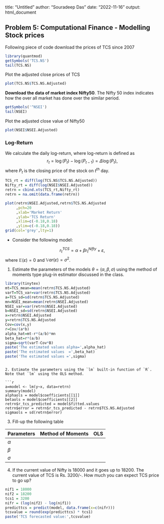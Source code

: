 title: "Untitled"
author: "Souradeep Das"
date: "2022-11-16"
output: html_document


## Problem 5: Computational Finance - Modelling Stock prices

Following piece of code download the prices of TCS since 2007

```{r}
library(quantmod)
getSymbols('TCS.NS')
tail(TCS.NS)
```
Plot the adjusted close prices of TCS
```{r}
plot(TCS.NS$TCS.NS.Adjusted)
```

**Download the data of market index Nifty50**. The Nifty 50 index indicates how the over all market has done over the similar period.
```{r}
getSymbols('^NSEI')
tail(NSEI)
```
Plot the adjusted close value of Nifty50
```{r}
plot(NSEI$NSEI.Adjusted)
```


### Log-Return 
We calculate the daily log-return, where log-return is defined as
$$
r_t=\log(P_t)-\log(P_{t-1})=\Delta \log(P_t),
$$
where $P_t$ is the closing price of the stock on $t^{th}$ day.

```{r}
TCS_rt = diff(log(TCS.NS$TCS.NS.Adjusted))
Nifty_rt = diff(log(NSEI$NSEI.Adjusted))
retrn = cbind.xts(TCS_rt,Nifty_rt) 
retrn = na.omit(data.frame(retrn))

plot(retrn$NSEI.Adjusted,retrn$TCS.NS.Adjusted
     ,pch=20
     ,xlab='Market Return'
     ,ylab='TCS Return'
     ,xlim=c(-0.18,0.18)
     ,ylim=c(-0.18,0.18))
grid(col='grey',lty=1)
```

+ Consider the following model:

$$
r_{t}^{TCS}=\alpha + \beta r_{t}^{Nifty} + \varepsilon,
$$
where $\mathbb{E}(\varepsilon)=0$ and $\mathbb{V}ar(\varepsilon)=\sigma^2$.

1. Estimate the parameters of the models $\theta=(\alpha,\beta,\sigma)$ using the method of moments type plug-in estimator discussed in the class.
```{r}
library(tinytex)
mt=TCS_mean=mean(retrn$TCS.NS.Adjusted)
varT=TCS_var=var(retrn$TCS.NS.Adjusted)
a=TCS_sd=sd(retrn$TCS.NS.Adjusted)
mn=NSEI_mean=mean(retrn$NSEI.Adjusted)
NSEI_var=var(retrn$NSEI.Adjusted)
b=NSEI_sd=sd(retrn$NSEI.Adjusted)
x=retrn$NSEI.Adjusted
y=retrn$TCS.NS.Adjusted
Cov=cov(x,y)
r=Cov/(a*b)
alpha_hat=mt-r*(a/b)*mn
beta_hat=r*(a/b)
sigma=sqrt(varT-Cov*B)
paste('The estimated values alpha=',alpha_hat)
paste('The estimated values  =',beta_hat)
paste('The estimated values =',sigma)
```
```

2. Estimate the parameters using the `lm` built-in function of `R`. Note that `lm` using the OLS method.

```{r}
a=model <- lm(y~x, data=retrn)
summary(model)
alphaols = model$coefficients[[1]]
betaols = model$coefficients[[2]]
retrn$r_tcs_predicted = model$fitted.values
retrn$error = retrn$r_tcs_predicted - retrn$TCS.NS.Adjusted
sigmaols = sd(retrn$error)

```


3. Fill-up the following table

Parameters | Method of Moments | OLS
-----------|-------------------|-----
$\alpha$   |                   |
$\beta$    |                   |
$\sigma$   |                   |

4. If the current value of Nifty is 18000 and it goes up to 18200. The current value of TCS is Rs. 3200/-. How much you can expect TCS price to go up?

```{r}
nif1 = 18000
nif2 = 18200
tcs1 = 3200
nifr = (log(nif2) - log(nif1))
predicttcs = predict(model, data.frame(x=c(nifr)))
tcsvalue = round(exp(predicttcs) * tcs1)
paste('TCS forecasted value:',tcsvalue)
```

